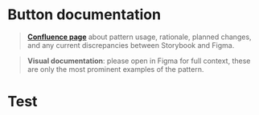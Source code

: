 
<Meta title="components/Button/Docs" />

# Button documentation

> **[Confluence page](https://zitenote.atlassian.net/l/c/aFS31UWL)** about pattern usage, rationale, planned changes, and any current discrepancies between Storybook and Figma.

> **Visual documentation**: please open in Figma for full context, these are only the most prominent examples of the pattern.

<Figma url="https://www.figma.com/file/vnzYfrwIISRYkr2iYE5TcD/Platform-Atoms?node-id=1829%3A193" />

# Test

